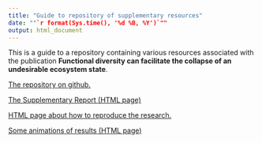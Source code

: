 ```yaml
---
title: "Guide to repository of supplementary resources"
date: ""`r format(Sys.time(), '%d %B, %Y')`""
output: html_document
---
```


This is a guide to a repository containing various resources associated with the publication **Functional diversity can facilitate the collapse of an undesirable ecosystem state**.

[The repository on github.](https://github.com/UZH-PEG/diversity_envresp1)

[The Supplementary Report (HTML page)](../experiments/2_supplement/supplement.html)

[HTML page about how to reproduce the research.](./docs/How_to_reproduce.html)

[Some animations of results (HTML page)](../experiments/3_animate/report.html)
